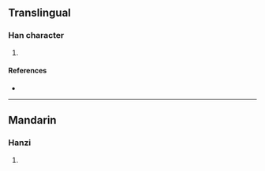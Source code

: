 {{character info/new}}
==Translingual==

===Han character===
{{Han char|rn=86|rad=火|as=13|sn=17|four=|canj=FARF|ids=⿰火照}}

# {{defn|Han|sort=火13}}

====References====
* {{Han ref|kx=0685.201|dkj=19498|hdz=32240.180|uh=71F3|ud=29171}}

----

==Mandarin==

===Hanzi===
{{cmn-hanzi|pin=[[zhào]] ([[zhao4]])|wg=chao<sup>4</sup>}}

# {{defn|lang=cmn|sort=火13}}